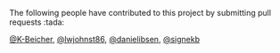 The following people have contributed to this project by submitting pull requests :tada:

 [\@K-Beicher](https://github.com/K-Beicher), [\@lwjohnst86](https://github.com/lwjohnst86), [\@danielibsen](https://github.com/danielibsen), [\@signekb](https://github.com/signekb)

